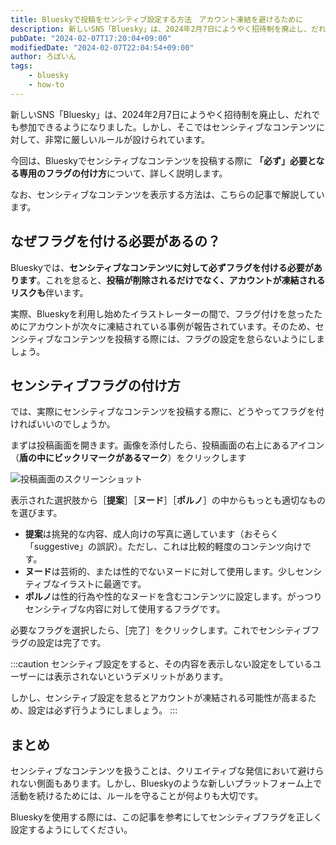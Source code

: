 ```yaml
---
title: Blueskyで投稿をセンシティブ設定する方法　アカウント凍結を避けるために
description: 新しいSNS「Bluesky」は、2024年2月7日にようやく招待制を廃止し、だれでも参加できるようになりました。しかし、そこではセンシティブなコンテンツに対して、非常に厳しいルールが設けられています。今回は、Blueskyでセンシティブなコンテンツを投稿する際に「必ず」必要となる専用のフラグの付け方について、詳しく説明します。
pubDate: "2024-02-07T17:20:04+09:00"
modifiedDate: "2024-02-07T22:04:54+09:00"
author: ろぼいん
tags:
    - bluesky
    - how-to
---
```



新しいSNS「Bluesky」は、2024年2月7日にようやく招待制を廃止し、だれでも参加できるようになりました。しかし、そこではセンシティブなコンテンツに対して、非常に厳しいルールが設けられています。

今回は、Blueskyでセンシティブなコンテンツを投稿する際に **「必ず」必要となる専用のフラグの付け方**について、詳しく説明します。

なお、センシティブなコンテンツを表示する方法は、こちらの記事で解説しています。

<ArticleCard link="/article/2024/02/08/how-to-enable-sensitive-contents-on-bluesky/" />

## なぜフラグを付ける必要があるの？

Blueskyでは、**センシティブなコンテンツに対して必ずフラグを付ける必要があります**。これを怠ると、**投稿が削除されるだけでなく、アカウントが凍結されるリスクも**伴います。

実際、Blueskyを利用し始めたイラストレーターの間で、フラグ付けを怠ったためにアカウントが次々に凍結されている事例が報告されています。そのため、センシティブなコンテンツを投稿する際には、フラグの設定を怠らないようにしましょう。

## センシティブフラグの付け方

では、実際にセンシティブなコンテンツを投稿する際に、どうやってフラグを付ければいいのでしょうか。

まずは投稿画面を開きます。画像を添付したら、投稿画面の右上にあるアイコン（**盾の中にビックリマークがあるマーク**）をクリックします

![投稿画面のスクリーンショット](./image.png)

表示された選択肢から［**提案**］［**ヌード**］［**ポルノ**］の中からもっとも適切なものを選びます。

- **提案**は挑発的な内容、成人向けの写真に適しています（おそらく「suggestive」の誤訳）。ただし、これは比較的軽度のコンテンツ向けです。
- **ヌード**は芸術的、または性的でないヌードに対して使用します。少しセンシティブなイラストに最適です。
- **ポルノ**は性的行為や性的なヌードを含むコンテンツに設定します。がっつりセンシティブな内容に対して使用するフラグです。

必要なフラグを選択したら、［完了］をクリックします。これでセンシティブフラグの設定は完了です。

:::caution
センシティブ設定をすると、その内容を表示しない設定をしているユーザーには表示されないというデメリットがあります。

しかし、センシティブ設定を怠るとアカウントが凍結される可能性が高まるため、設定は必ず行うようにしましょう。
:::

## まとめ

センシティブなコンテンツを扱うことは、クリエイティブな発信において避けられない側面もあります。しかし、Blueskyのような新しいプラットフォーム上で活動を続けるためには、ルールを守ることが何よりも大切です。

Blueskyを使用する際には、この記事を参考にしてセンシティブフラグを正しく設定するようにしてください。
